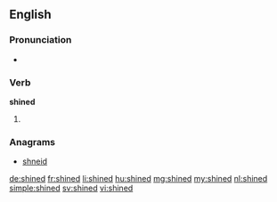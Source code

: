==English==

===Pronunciation===
* {{IPA|/ˈʃaɪnd/|lang=en}}

===Verb===
'''shined'''

# {{en-past of|shine}}

===Anagrams===
* [[shneid#English|shneid]]

[[de:shined]]
[[fr:shined]]
[[li:shined]]
[[hu:shined]]
[[mg:shined]]
[[my:shined]]
[[nl:shined]]
[[simple:shined]]
[[sv:shined]]
[[vi:shined]]
